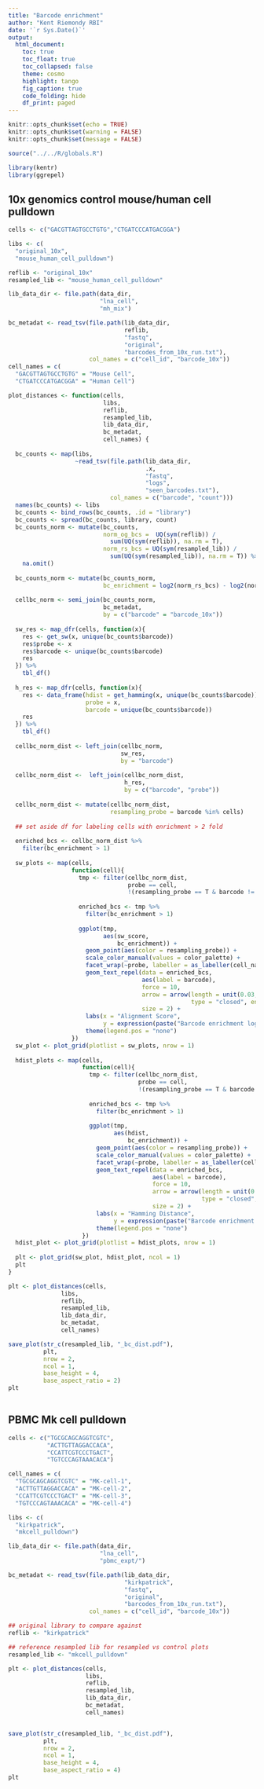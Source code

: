 ```yaml
---
title: "Barcode enrichment"
author: "Kent Riemondy RBI"
date: '`r Sys.Date()`'
output:
  html_document:
    toc: true
    toc_float: true
    toc_collapsed: false
    theme: cosmo
    highlight: tango
    fig_caption: true
    code_folding: hide
    df_print: paged
---
```


```r
knitr::opts_chunk$set(echo = TRUE)
knitr::opts_chunk$set(warning = FALSE)
knitr::opts_chunk$set(message = FALSE)
```

```r
source("../../R/globals.R")

library(kentr)
library(ggrepel)
```

## 10x genomics control mouse/human cell pulldown
```r
cells <- c("GACGTTAGTGCCTGTG","CTGATCCCATGACGGA")

libs <- c(
  "original_10x",
  "mouse_human_cell_pulldown")

reflib <- "original_10x"
resampled_lib <- "mouse_human_cell_pulldown"

lib_data_dir <- file.path(data_dir, 
                          "lna_cell",
                          "mh_mix")

bc_metadat <- read_tsv(file.path(lib_data_dir, 
                                 reflib, 
                                 "fastq",
                                 "original", 
                                 "barcodes_from_10x_run.txt"),
                       col_names = c("cell_id", "barcode_10x")) 
cell_names = c(
  "GACGTTAGTGCCTGTG" = "Mouse Cell",
  "CTGATCCCATGACGGA" = "Human Cell")

plot_distances <- function(cells,
                           libs,
                           reflib,
                           resampled_lib,
                           lib_data_dir,
                           bc_metadat,
                           cell_names) {
  
  bc_counts <- map(libs,
                   ~read_tsv(file.path(lib_data_dir,
                                       .x,
                                       "fastq",
                                       "logs", 
                                       "seen_barcodes.txt"),
                             col_names = c("barcode", "count"))) 
  names(bc_counts) <- libs
  bc_counts <- bind_rows(bc_counts, .id = "library")
  bc_counts <- spread(bc_counts, library, count) 
  bc_counts_norm <- mutate(bc_counts,
                           norm_og_bcs =  UQ(sym(reflib)) /
                             sum(UQ(sym(reflib)), na.rm = T),
                           norm_rs_bcs = UQ(sym(resampled_lib)) /
                             sum(UQ(sym(resampled_lib)), na.rm = T)) %>% 
    na.omit()
  
  bc_counts_norm <- mutate(bc_counts_norm, 
                           bc_enrichment = log2(norm_rs_bcs) - log2(norm_og_bcs))
  
  cellbc_norm <- semi_join(bc_counts_norm,
                           bc_metadat, 
                           by = c("barcode" = "barcode_10x"))
  
  sw_res <- map_dfr(cells, function(x){
    res <- get_sw(x, unique(bc_counts$barcode))
    res$probe <- x
    res$barcode <- unique(bc_counts$barcode)
    res
  }) %>% 
    tbl_df()
  
  h_res <- map_dfr(cells, function(x){
    res <- data_frame(hdist = get_hamming(x, unique(bc_counts$barcode)),
                      probe = x,
                      barcode = unique(bc_counts$barcode))
    res
  }) %>% 
    tbl_df()
  
  cellbc_norm_dist <- left_join(cellbc_norm,
                                sw_res, 
                                by = "barcode")
  
  cellbc_norm_dist <-  left_join(cellbc_norm_dist,
                                 h_res, 
                                 by = c("barcode", "probe"))
  
  cellbc_norm_dist <- mutate(cellbc_norm_dist,
                             resampling_probe = barcode %in% cells)
  
  ## set aside df for labeling cells with enrichment > 2 fold
  
  enriched_bcs <- cellbc_norm_dist %>% 
    filter(bc_enrichment > 1)
  
  sw_plots <- map(cells,
                  function(cell){
                    tmp <- filter(cellbc_norm_dist,
                                  probe == cell,
                                  !(resampling_probe == T & barcode != cell))
                    
                    enriched_bcs <- tmp %>% 
                      filter(bc_enrichment > 1)
                    
                    ggplot(tmp,
                           aes(sw_score,
                               bc_enrichment)) +
                      geom_point(aes(color = resampling_probe)) +
                      scale_color_manual(values = color_palette) + 
                      facet_wrap(~probe, labeller = as_labeller(cell_names)) + 
                      geom_text_repel(data = enriched_bcs,
                                      aes(label = barcode),
                                      force = 10, 
                                      arrow = arrow(length = unit(0.03, "npc"), 
                                                    type = "closed", ends = "first"),
                                      size = 2) +
                      labs(x = "Alignment Score",
                           y = expression(paste("Barcode enrichment log"[2]))) +
                      theme(legend.pos = "none")
                  })
  sw_plot <- plot_grid(plotlist = sw_plots, nrow = 1)
  
  hdist_plots <- map(cells,
                     function(cell){
                       tmp <- filter(cellbc_norm_dist,
                                     probe == cell,
                                     !(resampling_probe == T & barcode != cell))
                       
                       enriched_bcs <- tmp %>% 
                         filter(bc_enrichment > 1)
                       
                       ggplot(tmp,
                              aes(hdist,
                                  bc_enrichment)) +
                         geom_point(aes(color = resampling_probe)) +
                         scale_color_manual(values = color_palette) + 
                         facet_wrap(~probe, labeller = as_labeller(cell_names)) + 
                         geom_text_repel(data = enriched_bcs,
                                         aes(label = barcode),
                                         force = 10, 
                                         arrow = arrow(length = unit(0.03, "npc"), 
                                                       type = "closed", ends = "first"),
                                         size = 2) +
                         labs(x = "Hamming Distance",
                              y = expression(paste("Barcode enrichment log"[2]))) +
                         theme(legend.pos = "none")
                     })
  hdist_plot <- plot_grid(plotlist = hdist_plots, nrow = 1)
  
  plt <- plot_grid(sw_plot, hdist_plot, ncol = 1)
  plt
}

plt <- plot_distances(cells,
               libs,
               reflib,
               resampled_lib,
               lib_data_dir,
               bc_metadat,
               cell_names)

save_plot(str_c(resampled_lib, "_bc_dist.pdf"),
          plt, 
          nrow = 2, 
          ncol = 1,
          base_height = 4,
          base_aspect_ratio = 2)
plt
  
```

## PBMC Mk cell pulldown
```r

cells <- c("TGCGCAGCAGGTCGTC",
           "ACTTGTTAGGACCACA",
           "CCATTCGTCCCTGACT",
           "TGTCCCAGTAAACACA")

cell_names = c(
  "TGCGCAGCAGGTCGTC" = "MK-cell-1",
  "ACTTGTTAGGACCACA" = "MK-cell-2",
  "CCATTCGTCCCTGACT" = "MK-cell-3",
  "TGTCCCAGTAAACACA" = "MK-cell-4")

libs <- c(
  "kirkpatrick",
  "mkcell_pulldown")

lib_data_dir <- file.path(data_dir, 
                          "lna_cell",
                          "pbmc_expt/")

bc_metadat <- read_tsv(file.path(lib_data_dir, 
                                 "kirkpatrick", 
                                 "fastq",
                                 "original", 
                                 "barcodes_from_10x_run.txt"),
                       col_names = c("cell_id", "barcode_10x"))

## original library to compare against
reflib <- "kirkpatrick"

## reference resampled lib for resampled vs control plots
resampled_lib <- "mkcell_pulldown"

plt <- plot_distances(cells,
                      libs,
                      reflib,
                      resampled_lib,
                      lib_data_dir,
                      bc_metadat,
                      cell_names)


save_plot(str_c(resampled_lib, "_bc_dist.pdf"),
          plt, 
          nrow = 2, 
          ncol = 1,
          base_height = 4,
          base_aspect_ratio = 4)
plt
```

